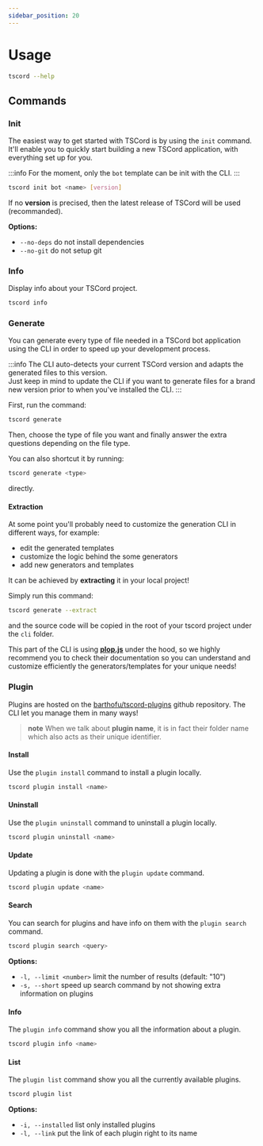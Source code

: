 ```yaml
---
sidebar_position: 20
---
```


# Usage

```bash
tscord --help
```

## Commands

### Init

The easiest way to get started with TSCord is by using the `init` command. It'll enable you to quickly start building a new TSCord application, with everything set up for you.

:::info
For the moment, only the `bot` template can be init with the CLI.
:::

```bash
tscord init bot <name> [version]
```

If no **version** is precised, then the latest release of TSCord will be used (recommanded).

**Options:**
- `--no-deps` do not install dependencies
- `--no-git` do not setup git

### Info

Display info about your TSCord project.

```bash
tscord info
```

### Generate

You can generate every type of file needed in a TSCord bot application using the CLI in order to speed up your development process.

:::info
The CLI auto-detects your current TSCord version and adapts the generated files to this version. <br/>Just keep in mind to update the CLI if you want to generate files for a brand new version prior to when you've installed the CLI.
:::

First, run the command:
```bash
tscord generate
```
Then, choose the type of file you want and finally answer the extra questions depending on the file type.

You can also shortcut it by running:
```bash
tscord generate <type>
```
directly.

#### __Extraction__

At some point you'll probably need to customize the generation CLI in different ways, for example:
- edit the generated templates
- customize the logic behind the some generators
- add new generators and templates 

It can be achieved by **extracting** it in your local project!

Simply run this command:
```bash
tscord generate --extract
```
and the source code will be copied in the root of your tscord project under the `cli` folder.

This part of the CLI is using **[plop.js](https://plopjs.com/)** under the hood, so we highly recommend you to check their documentation so you can understand and customize efficiently the generators/templates for your unique needs!

### __Plugin__

Plugins are hosted on the [barthofu/tscord-plugins](https://github.com/barthofu/tscord-plugins) github repository. 
The CLI let you manage them in many ways!

> **note**
> When we talk about **plugin name**, it is in fact their folder name which also acts as their unique identifier.

#### __Install__

Use the `plugin install` command to install a plugin locally.

```bash
tscord plugin install <name>
```

#### __Uninstall__

Use the `plugin uninstall` command to uninstall a plugin locally.

```bash
tscord plugin uninstall <name>
```

#### __Update__

Updating a plugin is done with the `plugin update` command.

```bash
tscord plugin update <name>
```

#### __Search__

You can search for plugins and have info on them with the `plugin search` command.

```bash
tscord plugin search <query>
```

**Options:**
- `-l, --limit <number>` limit the number of results (default: "10")
- `-s, --short` speed up search command by not showing extra information on plugins

#### __Info__

The `plugin info` command show you all the information about a plugin.

```bash
tscord plugin info <name>
```

#### __List__

The `plugin list` command show you all the currently available plugins.

```bash
tscord plugin list
```

**Options:**
- `-i, --installed` list only installed plugins
- `-l, --link` put the link of each plugin right to its name